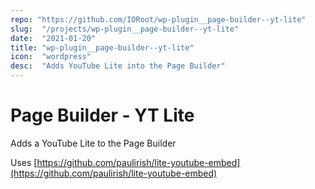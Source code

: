 ```yaml
---
repo: "https://github.com/IORoot/wp-plugin__page-builder--yt-lite"
slug:  "/projects/wp-plugin__page-builder--yt-lite"
date:  "2021-01-20"
title: "wp-plugin__page-builder--yt-lite"
icon:  "wordpress"
desc:  "Adds YouTube Lite into the Page Builder"
---
```

# Page Builder - YT Lite

Adds a YouTube Lite to the Page Builder

Uses [https://github.com/paulirish/lite-youtube-embed](https://github.com/paulirish/lite-youtube-embed)
